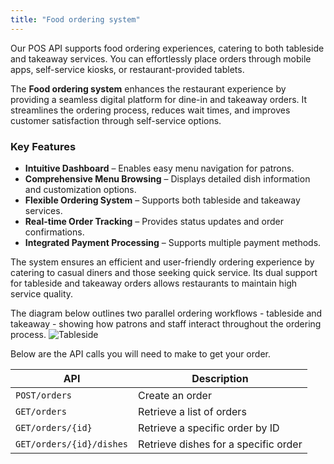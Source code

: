 ```yaml
---
title: "Food ordering system"
---
```


Our POS API supports food ordering experiences, catering to both tableside and takeaway services. You can effortlessly place orders through mobile apps, self-service kiosks, or restaurant-provided tablets.

The **Food ordering system** enhances the restaurant experience by providing a seamless digital platform for dine-in and takeaway orders. It streamlines the ordering process, reduces wait times, and improves customer satisfaction through self-service options.

### Key Features

- **Intuitive Dashboard** – Enables easy menu navigation for patrons.
- **Comprehensive Menu Browsing** – Displays detailed dish information and customization options.
- **Flexible Ordering System** – Supports both tableside and takeaway services.
- **Real-time Order Tracking** – Provides status updates and order confirmations.
- **Integrated Payment Processing** – Supports multiple payment methods.

The system ensures an efficient and user-friendly ordering experience by catering to casual diners and those seeking quick service. Its dual support for tableside and takeaway orders allows restaurants to maintain high service quality.

The diagram below outlines two parallel ordering workflows - tableside and takeaway - showing how patrons and staff interact throughout the ordering process.
![Tableside](../../static/images/tableside.svg)

Below are the API calls you will need to make to get your order.

| API | Description |
| --- | --- |
| `POST/orders` | Create an order |
| `GET/orders` | Retrieve a list of orders |
| `GET/orders/{id}` | Retrieve a specific order by ID |
| `GET/orders/{id}/dishes` | Retrieve dishes for a specific order |